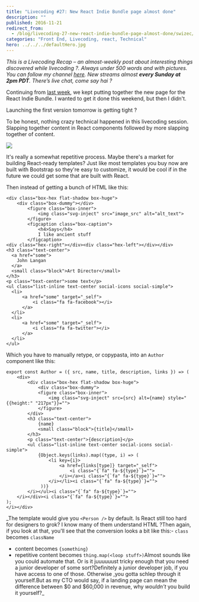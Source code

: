 ```yaml
---
title: "Livecoding #27: New React Indie Bundle page almost done"
description: ""
published: 2016-11-21
redirect_from:
  - /blog/livecoding-27-new-react-indie-bundle-page-almost-done/swizec/7237
categories: "Front End, Livecoding, react, Technical"
hero: ../../../defaultHero.jpg
---
```


_This is a Livecoding Recap – an almost-weekly post about interesting things discovered while livecoding ?. Always under 500 words and with pictures. You can follow my channel [here](https://livecoding.tv/swizec). New streams almost **every Sunday at 2pm PDT**. There’s live chat, come say hai ?_

Continuing from [last week](https://swizec.com/blog/livecoding-26-new-page-react-indie-bundle/swizec/7211), we kept putting together the new page for the React Indie Bundle. I wanted to get it done this weekend, but then I didn't.

Launching the first version tomorrow is getting tight ?

To be honest, nothing crazy technical happened in this livecoding session. Slapping together content in React components followed by more slapping together of content.

![](https://swizec.com/blog/wp-content/uploads/2016/11/Screen-Shot-2016-11-21-at-13.40.35-1024x539.png)

It's really a somewhat repetitive process. Maybe there's a market for building React-ready templates? Just like most templates you buy now are built with Bootstrap so they're easy to customize, it would be cool if in the future we could get some that are built with React.

Then instead of getting a bunch of HTML like this:

```HTML4strict
<div class="box-hex flat-shadow box-huge">
    <div class="box-dummy"></div>
        <figure class="box-inner">
            <img class="svg-inject" src="image_src" alt="alt_text">
        </figure>
        <figcaption class="box-caption">
            <h4>Says</h4>
            I like ancient stuff
        </figcaption>
<div class="hex-right"></div><div class="hex-left"></div></div>
<h3 class="text-center">
  <a href="some">
    John Langan
  </a>
  <small class="block">Art Director</small>
</h3>
<p class="text-center">some text</p>
<ul class="list-inline text-center social-icons social-simple">
  <li>
      <a href="some" target="_self">
          <i class="fa fa-facebook"></i>
      </a>
  </li>
  <li>
      <a href="some" target="_self">
          <i class="fa fa-twitter"></i>
      </a>
  </li>
</ul>
```

Which you have to manually retype, or copypasta, into an `Author` component like this:

```HTML4strict
export const Author = ({ src, name, title, description, links }) => (
    <div>
        <div class="box-hex flat-shadow box-huge">
            <div class="box-dummy">
            <figure class="box-inner">
                <img class="svg-inject" src={src} alt={name} style="{{height:" "217px"}}="">
            </figure>
        </div>
        <h3 class="text-center">
            {name}
            <small class="block">{title}</small>
        </h3>
        <p class="text-center">{description}</p>
        <ul class="list-inline text-center social-icons social-simple">
            {Object.keys(links).map((type, i) => (
                <li key={i}>
                    <a href={links[type]} target="_self">
                        <i class="{`fa" fa-${type}`}="">
                    </i></a><i class="{`fa" fa-${type}`}="">
                </i></li><i class="{`fa" fa-${type}`}="">
             ))}
        </i></ul><i class="{`fa" fa-${type}`}="">
    </i></div><i class="{`fa" fa-${type}`}="">
);
</i></div>
```

\_The template would give you `<Person />` by default. Is React still too hard for designers to grok? I know many of them understand HTML ?Then again, if you look at that, you'll see that the conversion looks a bit like this:- `class` becomes `className`

- content becomes `{something}`
- repetitive content becomes `thing.map(<loop stuff>)`Almost sounds like you could automate that. Or is it juuuuuust tricky enough that you need a junior developer of some sort?Definitely a junior developer job, if you have access to one of those. Otherwise ,you gotta schlep through it yourself.But as my CTO would say, if a landing page can mean the difference between $0 and $60,000 in revenue, why _wouldn't_ you build it yourself?\_
